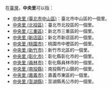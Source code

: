 在[[臺灣|臺灣]]，'''中央里'''可以指：
*[[中央里_(臺北市中山區)|中央里 (臺北市中山區)]]：臺北市中山區的一個里。
*[[中央里_(北投區)|中央里 (北投區)]]：臺北市北投區的一個里。
*[[中央里_(三重區)|中央里 (三重區)]]：新北市三重區的一個里。
*[[中央里_(新店區)|中央里 (新店區)]]：新北市新店區的一個里。
*[[中央里_(桃園市)|中央里 (桃園市)]]：桃園市中壢區的一個里。
*[[中央里_(新竹市)|中央里 (新竹市)]]：新竹市北區的一個里。
*[[中央里_(彰化市)|中央里 (彰化市)]]：彰化縣彰化市的一個里。
*[[中央里_(員林市)|中央里 (員林市)]]：彰化縣員林市的一個里。
*[[中央里_(南投縣)|中央里 (南投縣)]]：南投縣竹山鎮的一個里。
*[[中央里_(嘉義市)|中央里 (嘉義市)]]：嘉義市東區的一個里。
*[[中央里_(澎湖縣)|中央里 (澎湖縣)]]：澎湖縣馬公市的一個里。

{{Disambiguation|Z|cat=三字臺灣里名消歧義}}